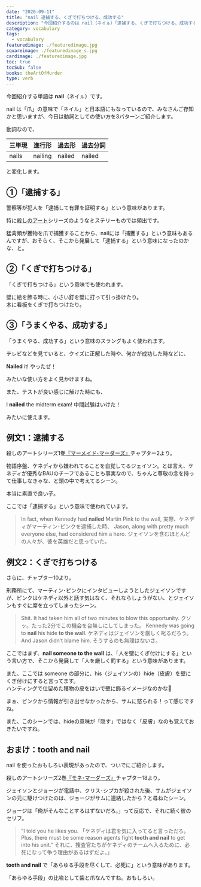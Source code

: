 ```yaml
---
date: "2020-09-11"
title: "nail 逮捕する、くぎで打ちつける、成功する"
description: "今回紹介するのは nail（ネイㇽ）「逮捕する、くぎで打ちつける、成功する」という意味の動詞です。例文は、殺しのアートシリーズ1巻『マーメイド･マーダーズ』より"
category: vocabulary
tags:
  - vocabulary
featuredimage: ./featuredimage.jpg
squareimage: ./featuredimage_s.jpg
cardimage: ./featuredimage.jpg
toc: true
tocSub: false
books: theArtOfMurder
type: verb
---
```



今回紹介する単語は __nail__（ネイㇽ）です。

nail は「爪」の意味で「ネイル」と日本語にもなっているので、みなさんご存知かと思いますが、今日は動詞としての使い方を3パターンご紹介します。

動詞なので、

|三単現|進行形|過去形|過去分詞|
|---|---|---|---|
|nails|nailing|nailed|nailed|

と変化します。

## ①「逮捕する」

警察等が犯人を「逮捕して有罪を証明する」という意味があります。

特に[殺しのアート](/tags/the-art-of-murder/)シリーズのようなミステリーものでは頻出です。

猛禽類が獲物を爪で捕獲することから、nailには「捕獲する」という意味もあるんですが、おそらく、そこから発展して「逮捕する」という意味になったのかな、と。

## ②「くぎで打ちつける」

「くぎで打ちつける」という意味でも使われます。

壁に絵を飾る時に、小さい釘を壁に打って引っ掛けたり。  
木に看板をくぎで打ちつけたり。


## ③「うまくやる、成功する」

「うまくやる、成功する」という意味のスラングもよく使われます。

テレビなどを見ていると、クイズに正解した時や、何かが成功した時などに、

<div class="example">
  <strong>Nailed</strong> it!
  <span>やったぜ！</span>
</div>

みたいな使い方をよく見かけますね。

また、テストが良い感じに解けた時にも、

<div class="example">
  I <strong>nailed</strong> the midterm exam!
  <span>中間試験はいけた！</span>
</div>

みたいに使えます。

## 例文1：逮捕する

殺しのアートシリーズ1巻[『マーメイド･マーダーズ』](/mm-romance/the-mermaid-murders/)チャプター2より。

物語序盤、ケネディから嫌われてることを自覚してるジェイソン。とは言え、ケネディが優秀なBAUのチーフであることも事実なので、ちゃんと尊敬の念を持って仕事しなきゃな、と頭の中で考えてるシーン。

本当に素直で良い子。

ここでは「逮捕する」という意味で使われています。

<Blockquote book srcBook="mermaidMurders" lang="en" chapter="2">
In fact, when Kennedy had <strong>nailed</strong> Martin Pink to the wall,
<span>実際、ケネディがマーティン･ピンクを逮捕した時、</span>
Jason, along with pretty much everyone else, had considered him a hero.
<span>ジェイソンを含むほとんどの人々が、彼を英雄だと思っていた。</span>
</Blockquote>

## 例文2：くぎで打ちつける

さらに、チャプター10より。

刑務所にて、マーティン･ピンクにインタビューしようとしたジェイソンですが、ピンクはケネディ以外と話す気はなく、それならしょうがない、とジェイソンもすぐに席を立ってしまったシーン。

<Blockquote book srcBook="mermaidMurders" lang="en" chapter="10">
Shit. It had taken him all of two minutes to blow this opportunity.
<span>クソッ。たった2分でこの機会を台無しにしてしまった。</span>
Kennedy was going to <strong>nail</strong> his hide <strong>to the wall</strong>.
<span>ケネディはジェイソンを厳しく叱るだろう。</span>
And Jason didn’t blame him.
<span>そうするのも無理はないさ。</span>
</Blockquote>

ここではまず、__nail someone to the wall__ は、「人を壁にくぎ付けにする」という言い方で、そこから発展して「人を厳しく罰する」という意味があります。

また、ここでは someone の部分に、his（ジェイソンの）hide（皮膚）を壁にくぎ付けにすると言ってます。  
ハンティングで仕留めた獲物の皮をはいで壁に飾るイメージなのかな🤔

まぁ、ピンクから情報が引き出せなかったから、サムに怒られる！って感じですね。

また、このシーンでは、hideの意味が「隠す」ではなく「皮膚」なのも覚えておきたいですね。

## おまけ：tooth and nail

nail を使ったおもしろい表現があったので、ついでにご紹介します。

殺しのアートシリーズ2巻[『モネ･マーダーズ』](/mm-romance/the-monet-murders/)チャプター18より。

ジェイソンとジョージが電話中、クリス･シプカが殺された後、サムがジェイソンの元に駆けつけたのは、ジョージがサムに連絡したから？と尋ねたシーン。

ジョージは「俺がそんなことするはずないだろ。」って反応で、それに続く彼のセリフ。

<Blockquote book srcBook="mermaidMurders" lang="en" chapter="18">
“I told you he likes you.
<span>「ケネディは君を気に入ってると言っただろ。</span>
Plus, there must be some reason agents fight <strong>tooth and nail</strong> to get into his unit.”
<span>それに、捜査官たちがケネディのチームへ入るために、必死になって争う理由があるはずだよ。」</span>
</Blockquote>

__tooth and nail__ で「あらゆる手段を尽くして、必死に」という意味があります。

「あらゆる手段」の比喩として歯と爪なんですね。おもしろい。

<VocabularyFooter book="mermaidMurders" />
